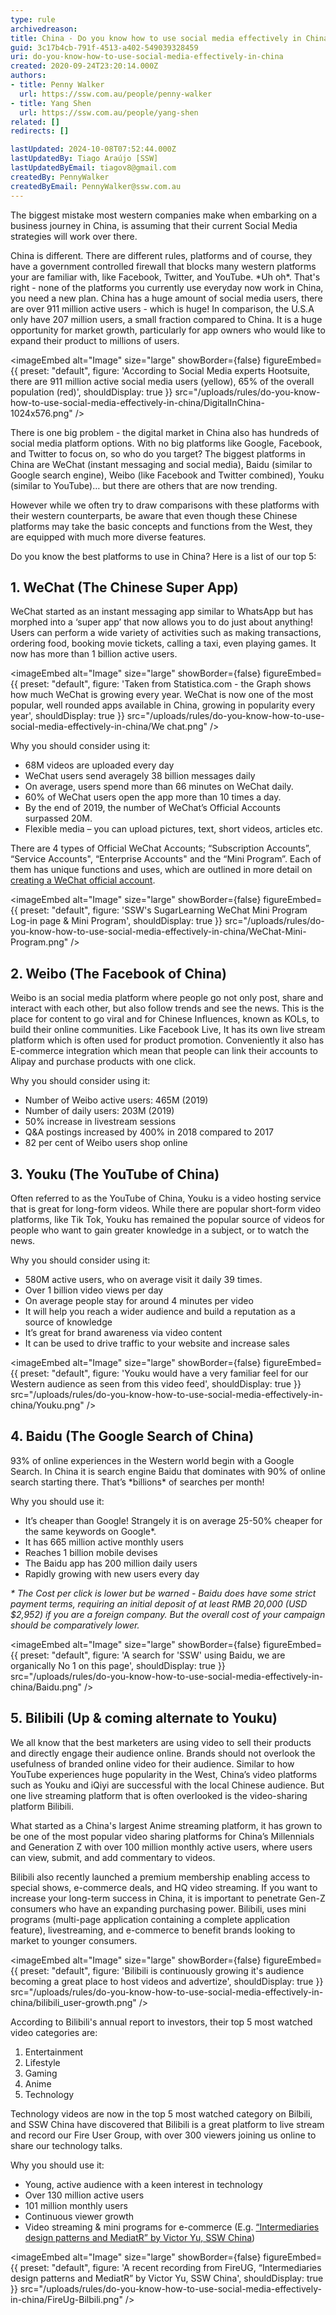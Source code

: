 ```yaml
---
type: rule
archivedreason:
title: China - Do you know how to use social media effectively in China?
guid: 3c17b4cb-791f-4513-a402-549039328459
uri: do-you-know-how-to-use-social-media-effectively-in-china
created: 2020-09-24T23:20:14.000Z
authors:
- title: Penny Walker
  url: https://ssw.com.au/people/penny-walker
- title: Yang Shen
  url: https://ssw.com.au/people/yang-shen
related: []
redirects: []

lastUpdated: 2024-10-08T07:52:44.000Z
lastUpdatedBy: Tiago Araújo [SSW]
lastUpdatedByEmail: tiagov8@gmail.com
createdBy: PennyWalker
createdByEmail: PennyWalker@ssw.com.au
---
```


The biggest mistake most western companies make when embarking on a business journey in China, is assuming that their current Social Media strategies will work over there.

China is different. There are different rules, platforms and of course, they have a government controlled firewall that blocks many western platforms your are familiar with, like Facebook, Twitter, and YouTube. \*Uh oh\*. That's right - none of the platforms you currently use everyday now work in China, you need a new plan.
China has a huge amount of social media users, there are over 911 million active users - which is huge! In comparison, the U.S.A only have 207 million users, a small fraction compared to China. It is a huge opportunity for market growth, particularly for app owners who would like to expand their product to millions of users.


<imageEmbed
  alt="Image"
  size="large"
  showBorder={false}
  figureEmbed={{
    preset: "default",
    figure: 'According to Social Media experts Hootsuite, there are 911 million active social media users (yellow), 65% of the overall population (red)',
    shouldDisplay: true
  }}
  src="/uploads/rules/do-you-know-how-to-use-social-media-effectively-in-china/DigitalInChina-1024x576.png"
/>

There is one big problem - the digital market in China also has hundreds of social media platform options. With no big platforms like Google, Facebook, and Twitter to focus on, so who do you target? The biggest platforms in China are WeChat (instant messaging and social media), Baidu (similar to Google search engine), Weibo (like Facebook and Twitter combined), Youku (similar to YouTube)… but there are others that are now trending.

However while we often try to draw comparisons with these platforms with their western counterparts, be aware that even though these Chinese platforms may take the basic concepts and functions from the West, they are equipped with much more diverse features.

Do you know the best platforms to use in China? Here is a list of our top 5:

## 1. WeChat (The Chinese Super App)

WeChat started as an instant messaging app similar to WhatsApp but has morphed into a ‘super app’ that now allows you to do just about anything! Users can perform a wide variety of activities such as making transactions, ordering food, booking movie tickets, calling a taxi, even playing games. It now has more than 1 billion active users.


<imageEmbed
  alt="Image"
  size="large"
  showBorder={false}
  figureEmbed={{
    preset: "default",
    figure: 'Taken from Statistica.com - the Graph shows how much WeChat is growing every year. WeChat is now one of the most popular, well rounded apps available in China, growing in popularity every year',
    shouldDisplay: true
  }}
  src="/uploads/rules/do-you-know-how-to-use-social-media-effectively-in-china/We chat.png"
/>

Why you should consider using it:

* 68M videos are uploaded every day
* WeChat users send averagely 38 billion messages daily
* On average, users spend more than 66 minutes on WeChat daily.
* 60% of WeChat users open the app more than 10 times a day.
* By the end of 2019, the number of WeChat’s Official Accounts surpassed 20M.
* Flexible media – you can upload pictures, text, short videos, articles etc.

There are 4 types of Official  WeChat Accounts; “Subscription Accounts”, “Service Accounts", “Enterprise Accounts" and the “Mini Program”. Each of them has unique functions and uses, which are outlined in more detail on [creating a WeChat official account](/how-to-create-wechat-official-account).


<imageEmbed
  alt="Image"
  size="large"
  showBorder={false}
  figureEmbed={{
    preset: "default",
    figure: 'SSW\'s SugarLearning WeChat Mini Program Log-in page & Mini Program',
    shouldDisplay: true
  }}
  src="/uploads/rules/do-you-know-how-to-use-social-media-effectively-in-china/WeChat-Mini-Program.png"
/>

## 2. Weibo (The Facebook of China)

Weibo is an social media platform where people go not only post, share and interact with each other, but also follow trends and see the news. This is the place for content to go viral and for Chinese Influences, known as KOLs, to build their online communities. Like Facebook Live, It has its own live stream platform which is often used for product promotion. Conveniently it also has E-commerce integration which mean that people can link their accounts to Alipay and purchase products with one click.

Why you should consider using it:

* Number of Weibo active users: 465M (2019)
* Number of daily users: 203M (2019)
* 50% increase in livestream sessions
* Q&A postings increased by 400% in 2018 compared to 2017
* 82 per cent of Weibo users shop online

## 3. Youku (The YouTube of China)

Often referred to as the YouTube of China, Youku is a video hosting service that is great for long-form videos. While there are popular short-form video platforms, like Tik Tok, Youku has remained the popular source of videos for people who want to gain greater knowledge in a subject, or to watch the news.

Why you should consider using it:

* 580M active users, who on average visit it daily 39 times.
* Over 1 billion video views per day
* On average people stay for around 4 minutes per video
* It will help you reach a wider audience and build a reputation as a source of knowledge
* It’s great for brand awareness via video content
* It can be used to drive traffic to your website and increase sales


<imageEmbed
  alt="Image"
  size="large"
  showBorder={false}
  figureEmbed={{
    preset: "default",
    figure: 'Youku would have a very familiar feel for our Western audience as seen from this video feed',
    shouldDisplay: true
  }}
  src="/uploads/rules/do-you-know-how-to-use-social-media-effectively-in-china/Youku.png"
/>

## 4. Baidu (The Google Search of China)

93% of online experiences in the Western world begin with a Google Search. In China it is search engine Baidu that dominates with 90% of online search starting there. That’s \*billions\* of searches per month!

Why you should use it:

* It’s cheaper than Google! Strangely it is on average 25-50% cheaper for the same keywords on Google\*.
* It has 665 million active monthly users
* Reaches 1 billion mobile devises
* The Baidu app has 200 million daily users
* Rapidly growing with new users every day

_\* The Cost per click is lower but be warned - Baidu does have some strict payment terms, requiring an initial deposit of at least RMB 20,000 (USD $2,952) if you are a foreign company. But the overall cost of your campaign should be comparatively lower._


<imageEmbed
  alt="Image"
  size="large"
  showBorder={false}
  figureEmbed={{
    preset: "default",
    figure: 'A search for \'SSW\' using Baidu, we are organically No 1 on this page',
    shouldDisplay: true
  }}
  src="/uploads/rules/do-you-know-how-to-use-social-media-effectively-in-china/Baidu.png"
/>

## 5. Bilibili (Up & coming alternate to Youku)

We all know that the best marketers are using video to sell their products and directly engage their audience online. Brands should not overlook the usefulness of branded online video for their audience. Similar to how YouTube experiences huge popularity in the West, China’s video platforms such as Youku and iQiyi are successful with the local Chinese audience. But one live streaming platform that is often overlooked is the video-sharing platform Bilibili.

What started as a China's largest Anime streaming platform, it has grown to be one of the most popular video sharing platforms for China’s Millennials and Generation Z with over 100 million monthly active users, where users can view, submit, and add commentary to videos.

Bilibili also recently launched a premium membership enabling access to special shows, e-commerce deals, and HQ video streaming. If you want to increase your long-term success in China, it is important to penetrate Gen-Z consumers who have an expanding purchasing power. Bilibili, uses mini programs (multi-page application containing a complete application feature), livestreaming, and e-commerce to benefit brands looking to market to younger consumers.


<imageEmbed
  alt="Image"
  size="large"
  showBorder={false}
  figureEmbed={{
    preset: "default",
    figure: 'Bilibili is continuously growing it\'s audience becoming a great place to host videos and advertize',
    shouldDisplay: true
  }}
  src="/uploads/rules/do-you-know-how-to-use-social-media-effectively-in-china/bilibili_user-growth.png"
/>

According to Bilibili's annual report to investors, their top 5 most watched video categories are:

1. Entertainment
2. Lifestyle
3. Gaming
4. Anime
5. Technology

Technology videos are now in the top 5 most watched category on Bilbili, and SSW China have discovered that Bilibili is a great platform to live stream and record our Fire User Group, with over 300 viewers joining us online to share our technology talks.

Why you should use it:

* Young, active audience with a keen interest in technology
* Over 130 million active users
* 101 million monthly users
* Continuous viewer growth
* Video streaming & mini programs for e-commerce (E.g. [“Intermediaries design patterns and MediatR” by Victor Yu, SSW China](https://www.bilibili.com/video/BV1tK411P7He?p=2))


<imageEmbed
  alt="Image"
  size="large"
  showBorder={false}
  figureEmbed={{
    preset: "default",
    figure: 'A recent recording from FireUG, “Intermediaries design patterns and MediatR” by Victor Yu, SSW China',
    shouldDisplay: true
  }}
  src="/uploads/rules/do-you-know-how-to-use-social-media-effectively-in-china/FireUg-Bilbili.png"
/>
